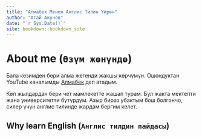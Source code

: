 ```yaml
--- 
title: "Алмабек Менен Англис Тилин Үйрөн"
author: "Атай Акунов"
date: "`r Sys.Date()`"
site: bookdown::bookdown_site
---
```


# About me (`Өзүм жөнүндө`) {-}

Бала кезимден бери алма жегенди жакшы көрчүмүн. Ошондуктан YouTube каналымды [Алмабек](https://www.youtube.com/channel/UCH2SMAj1LNtRkLb0us82uwg) деп атадым.

Көп жылдардан бери чет мамлекетте жашап турам. Бул жакта мектепти жана университетти бүтүрдүм. Азыр бираз убактым бош болгончо, силер үчүн англис тилинде жардам бергим келeт.

## Why learn English (`Англис тилдин пайдасы`) {-}



